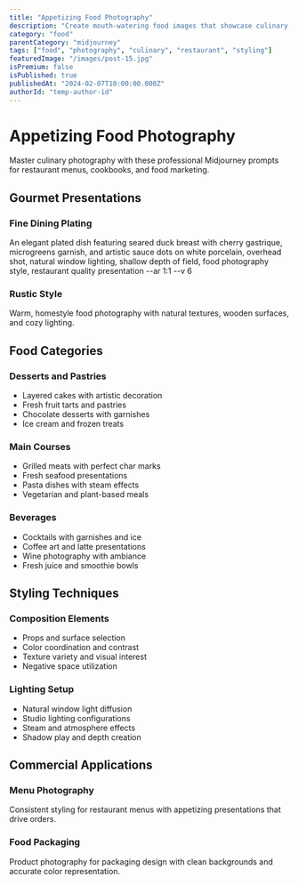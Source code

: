 ```yaml
---
title: "Appetizing Food Photography"
description: "Create mouth-watering food images that showcase culinary creations with professional photography techniques"
category: "food"
parentCategory: "midjourney"
tags: ["food", "photography", "culinary", "restaurant", "styling"]
featuredImage: "/images/post-15.jpg"
isPremium: false
isPublished: true
publishedAt: "2024-02-07T10:00:00.000Z"
authorId: "temp-author-id"
---
```


# Appetizing Food Photography

Master culinary photography with these professional Midjourney prompts for restaurant menus, cookbooks, and food marketing.

## Gourmet Presentations

### Fine Dining Plating

An elegant plated dish featuring seared duck breast with cherry gastrique, microgreens garnish, and artistic sauce dots on white porcelain, overhead shot, natural window lighting, shallow depth of field, food photography style, restaurant quality presentation --ar 1:1 --v 6

### Rustic Style

Warm, homestyle food photography with natural textures, wooden surfaces, and cozy lighting.

## Food Categories

### Desserts and Pastries

- Layered cakes with artistic decoration
- Fresh fruit tarts and pastries
- Chocolate desserts with garnishes
- Ice cream and frozen treats

### Main Courses

- Grilled meats with perfect char marks
- Fresh seafood presentations
- Pasta dishes with steam effects
- Vegetarian and plant-based meals

### Beverages

- Cocktails with garnishes and ice
- Coffee art and latte presentations
- Wine photography with ambiance
- Fresh juice and smoothie bowls

## Styling Techniques

### Composition Elements

- Props and surface selection
- Color coordination and contrast
- Texture variety and visual interest
- Negative space utilization

### Lighting Setup

- Natural window light diffusion
- Studio lighting configurations
- Steam and atmosphere effects
- Shadow play and depth creation

## Commercial Applications

### Menu Photography

Consistent styling for restaurant menus with appetizing presentations that drive orders.

### Food Packaging

Product photography for packaging design with clean backgrounds and accurate color representation.

